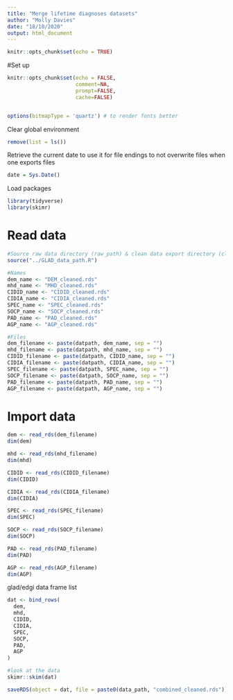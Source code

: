 ```yaml
---
title: "Merge lifetime diagnoses datasets"
author: "Molly Davies"
date: "18/10/2020"
output: html_document
---
```


```r
knitr::opts_chunk$set(echo = TRUE)
```

#Set up
```r
knitr::opts_chunk$set(echo = FALSE,
                      comment=NA,
                      prompt=FALSE,
                      cache=FALSE)


options(bitmapType = 'quartz') # to render fonts better
```

Clear global environment
```r
remove(list = ls())
```

Retrieve the current date to use it for file endings to not overwrite files when one exports files
```r
date = Sys.Date()
```


Load packages
```r
library(tidyverse)
library(skimr)
```

# Read data

```r
#Source raw data directory (raw_path) & clean data export directory (cleaned_path)
source("../GLAD_data_path.R")
```

```r
#Names
dem_name <- "DEM_cleaned.rds"
mhd_name <- "MHD_cleaned.rds"
CIDID_name <- "CIDID_cleaned.rds"
CIDIA_name <- "CIDIA_cleaned.rds"
SPEC_name <- "SPEC_cleaned.rds"
SOCP_name <- "SOCP_cleaned.rds"
PAD_name <- "PAD_cleaned.rds"
AGP_name <- "AGP_cleaned.rds"

#Files
dem_filename <- paste(datpath, dem_name, sep = "")
mhd_filename <- paste(datpath, mhd_name, sep = "")
CIDID_filename <- paste(datpath, CIDID_name, sep = "")
CIDIA_filename <- paste(datpath, CIDIA_name, sep = "")
SPEC_filename <- paste(datpath, SPEC_name, sep = "")
SOCP_filename <- paste(datpath, SOCP_name, sep = "")
PAD_filename <- paste(datpath, PAD_name, sep = "")
AGP_filename <- paste(datpath, AGP_name, sep = "")

```

# Import data
```r
dem <- read_rds(dem_filename)
dim(dem)

mhd <- read_rds(mhd_filename)
dim(mhd)

CIDID <- read_rds(CIDID_filename)
dim(CIDID)

CIDIA <- read_rds(CIDIA_filename)
dim(CIDIA)

SPEC <- read_rds(SPEC_filename)
dim(SPEC)

SOCP <- read_rds(SOCP_filename)
dim(SOCP)

PAD <- read_rds(PAD_filename)
dim(PAD)

AGP <- read_rds(AGP_filename)
dim(AGP)
```

glad/edgi data frame list
```r
dat <- bind_rows(
  dem,
  mhd,
  CIDID,
  CIDIA,
  SPEC,
  SOCP,
  PAD,
  AGP
)
```

```r
#look at the data
skimr::skim(dat)
```

```r
saveRDS(object = dat, file = paste0(data_path, "combined_cleaned.rds"))
```

